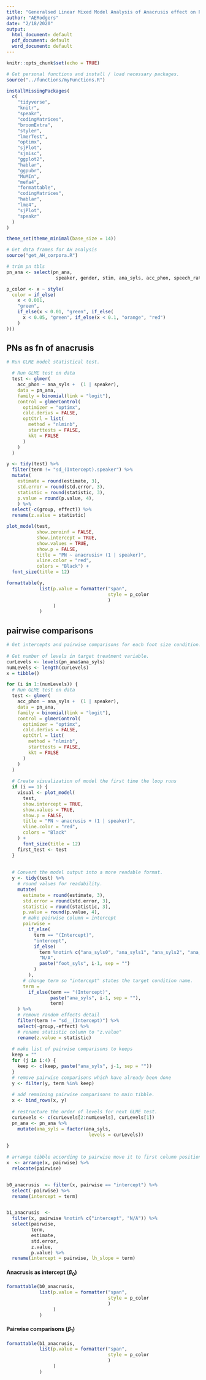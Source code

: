 ```yaml
---
title: "Generalsed Linear Mixed Model Analysis of Anacrusis effect on PN Phonology"
author: "AERodgers"
date: "2/18/2020"
output:
  html_document: default
  pdf_document: default
  word_document: default
---
```


```r
knitr::opts_chunk$set(echo = TRUE)

```


```r
# Get personal functions and install / load necessary packages.
source("../functions/myFunctions.R")

installMissingPackages(
  c(
    "tidyverse",
    "knitr",
    "speakr",
    "codingMatrices",
    "broomExtra",
    "styler",
    "lmerTest",
    "optimx",
    "sjPlot",
    "sjmisc",
    "ggplot2",
    "hablar",
    "ggpubr",
    "MuMIn",
    "mefa4",
    "formattable",
    "codingMatrices",
    "hablar",
    "lme4",
    "sjPlot",
    "speakr"
  )
)

theme_set(theme_minimal(base_size = 14))

# Get data frames for AH analysis
source("get_AH_corpora.R")

# trim pn tbls
pn_ana <- select(pn_ana,
                  speaker, gender, stim, ana_syls, acc_phon, speech_rate)

p_color <- x ~ style(
  color = if_else(
    x < 0.001,
    "green",
    if_else(x < 0.01, "green", if_else(
      x < 0.05, "green", if_else(x < 0.1, "orange", "red")
    )
)))

```


## **PNs** as fn of **anacrusis**
```r
# Run GLME model statistical test.

  # Run GLME test on data
  test <- glmer(
    acc_phon ~ ana_syls +  (1 | speaker),
    data = pn_ana,
    family = binomial(link = "logit"),
    control = glmerControl(
      optimizer = "optimx",
      calc.derivs = FALSE,
      optCtrl = list(
        method = "nlminb",
        starttests = FALSE,
        kkt = FALSE
      )
    )
  )

y <- tidy(test) %>%
  filter(term != "sd_(Intercept).speaker") %>% 
  mutate(
    estimate = round(estimate, 3),
    std.error = round(std.error, 3),
    statistic = round(statistic, 3),
    p.value = round(p.value, 4),
    ) %>% 
  select(-c(group, effect)) %>% 
  rename(z.value = statistic)
```


```r
plot_model(test,
           show.zeroinf = FALSE,
           show.intercept = TRUE,
           show.values = TRUE,
           show.p = FALSE,
           title = "PN ~ anacrusis+ (1 | speaker)",
           vline.color = "red",
           colors = "Black") +
  font_size(title = 12)

formattable(y,
            list(p.value = formatter("span",
                                     style = p_color
                                     )
                 )
            )

```

## pairwise comparisons
```r
# Get intercepts and pairwise comparisons for each foot size condition.
 
# Get number of levels in target treatment variable.
curLevels <- levels(pn_ana$ana_syls)
numLevels <- length(curLevels)
x = tibble()

for (i in 1:(numLevels)) {
  # Run GLME test on data
  test <- glmer(
    acc_phon ~ ana_syls +  (1 | speaker),
    data = pn_ana,
    family = binomial(link = "logit"),
    control = glmerControl(
      optimizer = "optimx",
      calc.derivs = FALSE,
      optCtrl = list(
        method = "nlminb",
        starttests = FALSE,
        kkt = FALSE
      )
    )
  )
  
  # Create visualization of model the first time the loop runs
  if (i == 1) {
    visual <- plot_model(
      test,
      show.intercept = TRUE,
      show.values = TRUE,
      show.p = FALSE,
      title = "PN ~ anacrusis + (1 | speaker)",
      vline.color = "red",
      colors = "Black"
    ) +
      font_size(title = 12)
    first_test <- test
  }
  
  
  # Convert the model output into a more readable format.
  y <- tidy(test) %>%
    # round values for readability.
    mutate(
      estimate = round(estimate, 3),
      std.error = round(std.error, 3),
      statistic = round(statistic, 3),
      p.value = round(p.value, 4),
      # make pairwise column = intercept
      pairwise =
        if_else(
          term == "(Intercept)",
          "intercept",
          if_else(
            term %notin% c("ana_syls0", "ana_syls1", "ana_syls2", "ana_syls3"),
            "N/A",
            paste("foot_syls", i-1, sep = "")
          )
        ),
      # change term so "intercept" states the target condition name.
      term =
        if_else(term == "(Intercept)",
                paste("ana_syls", i-1, sep = ""),
                term)
    ) %>%
    # remove random effects detail
    filter(term != "sd__(Intercept)") %>%
    select(-group,-effect) %>%
    # rename statistic column to "z.value"
    rename(z.value = statistic)
  
  # make list of pairwise comparisons to keeps
  keep = ""
  for (j in i:4) {
    keep <- c(keep, paste("ana_syls", j-1, sep = ""))
  }
  # remove pairwise comparisons which have already been done
  y <- filter(y, term %in% keep)
  
  # add remaining pairwise comparisons to main tibble.
  x <- bind_rows(x, y)
  
  # restructure the order of levels for next GLME test.
  curLevels <- c(curLevels[2:numLevels], curLevels[1])
  pn_ana <- pn_ana %>%
    mutate(ana_syls = factor(ana_syls,
                              levels = curLevels))
  
}

# arrange tibble according to pairwise move it to first column position
x  <- arrange(x, pairwise) %>%
  relocate(pairwise)


b0_anacrusis  <- filter(x, pairwise == "intercept") %>%
  select(-pairwise) %>%
  rename(intercept = term)


b1_anacrusis  <-
  filter(x, pairwise %notin% c("intercept", "N/A")) %>%
  select(pairwise,
         term,
         estimate,
         std.error,
         z.value,
         p.value) %>%
  rename(intercept = pairwise, lh_slope = term)

```


#### Anacrusis as intercept ($\beta$~0~)
```r
formattable(b0_anacrusis,
            list(p.value = formatter("span",
                                     style = p_color
                                     )
                 )
            )

```


#### Pairwise comparisons ($\beta$~1~)
```r
formattable(b1_anacrusis,
            list(p.value = formatter("span",
                                     style = p_color
                                     )
                 )
            )
```

